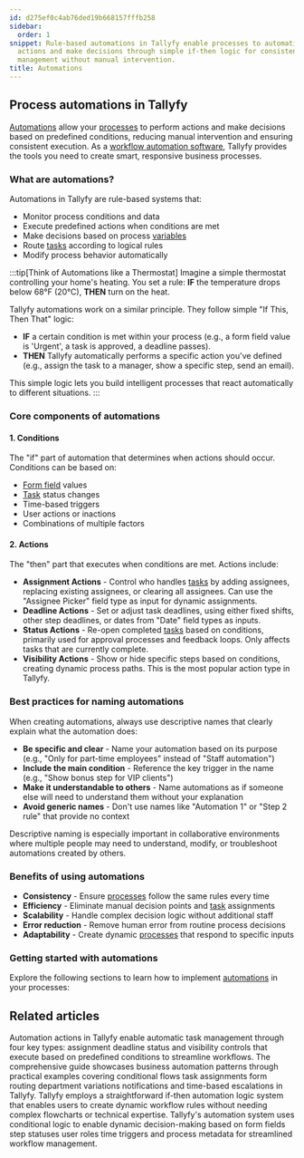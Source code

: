 ```yaml
---
id: d275ef0c4ab76ded19b668157fffb258
sidebar:
  order: 1
snippet: Rule-based automations in Tallyfy enable processes to automatically execute
  actions and make decisions through simple if-then logic for consistent workflow
  management without manual intervention.
title: Automations
---
```


## Process automations in Tallyfy

[Automations](/products/pro/documenting/templates/automations/) allow your [processes](/products/pro/tracking-and-tasks/processes/) to perform actions and make decisions based on predefined conditions, reducing manual intervention and ensuring consistent execution. As a [workflow automation software](https://tallyfy.com/solutions/workflow-automation-software/), Tallyfy provides the tools you need to create smart, responsive business processes.

### What are automations?

Automations in Tallyfy are rule-based systems that:
- Monitor process conditions and data
- Execute predefined actions when conditions are met
- Make decisions based on process [variables](/products/pro/documenting/templates/variables/)
- Route [tasks](/products/pro/tracking-and-tasks/tasks/) according to logical rules
- Modify process behavior automatically

:::tip[Think of Automations like a Thermostat]
Imagine a simple thermostat controlling your home's heating. You set a rule: **IF** the temperature drops below 68°F (20°C), **THEN** turn on the heat.

Tallyfy automations work on a similar principle. They follow simple "If This, Then That" logic:

- **IF** a certain condition is met within your process (e.g., a form field value is 'Urgent', a task is approved, a deadline passes).
- **THEN** Tallyfy automatically performs a specific action you've defined (e.g., assign the task to a manager, show a specific step, send an email).

This simple logic lets you build intelligent processes that react automatically to different situations.
:::

### Core components of automations

#### 1. Conditions
The "if" part of automation that determines when actions should occur. Conditions can be based on:
- [Form field](/products/pro/tracking-and-tasks/tasks/what-are-form-fields-in-tallyfy/) values
- [Task](/products/pro/tracking-and-tasks/tasks/) status changes
- Time-based triggers
- User actions or inactions
- Combinations of multiple factors

#### 2. Actions
The "then" part that executes when conditions are met. Actions include:
- **Assignment Actions** - Control who handles [tasks](/products/pro/tracking-and-tasks/tasks/) by adding assignees, replacing existing assignees, or clearing all assignees. Can use the "Assignee Picker" field type as input for dynamic assignments.
- **Deadline Actions** - Set or adjust task deadlines, using either fixed shifts, other step deadlines, or dates from "Date" field types as inputs.
- **Status Actions** - Re-open completed [tasks](/products/pro/tracking-and-tasks/tasks/) based on conditions, primarily used for approval processes and feedback loops. Only affects tasks that are currently complete.
- **Visibility Actions** - Show or hide specific steps based on conditions, creating dynamic process paths. This is the most popular action type in Tallyfy.

### Best practices for naming automations

When creating automations, always use descriptive names that clearly explain what the automation does:

- **Be specific and clear** - Name your automation based on its purpose (e.g., "Only for part-time employees" instead of "Staff automation")
- **Include the main condition** - Reference the key trigger in the name (e.g., "Show bonus step for VIP clients")
- **Make it understandable to others** - Name automations as if someone else will need to understand them without your explanation
- **Avoid generic names** - Don't use names like "Automation 1" or "Step 2 rule" that provide no context

Descriptive naming is especially important in collaborative environments where multiple people may need to understand, modify, or troubleshoot automations created by others.

### Benefits of using automations

- **Consistency** - Ensure [processes](/products/pro/tracking-and-tasks/processes/) follow the same rules every time
- **Efficiency** - Eliminate manual decision points and [task](/products/pro/tracking-and-tasks/tasks/) assignments
- **Scalability** - Handle complex decision logic without additional staff
- **Error reduction** - Remove human error from routine process decisions
- **Adaptability** - Create dynamic [processes](/products/pro/tracking-and-tasks/processes/) that respond to specific inputs

### Getting started with automations

Explore the following sections to learn how to implement [automations](/products/pro/documenting/templates/automations/) in your processes:


<PageTree />


## Related articles
<CardGrid>
<LinkTitleCard header="<b>Automations > Actions</b>" href="/products/pro/documenting/templates/automations/actions/" > Automation actions in Tallyfy enable automatic task management through four key types: assignment deadline status and visibility controls that execute based on predefined conditions to streamline workflows. </LinkTitleCard>
<LinkTitleCard header="<b>Automations > Examples</b>" href="/products/pro/documenting/templates/automations/examples/" > The comprehensive guide showcases business automation patterns through practical examples covering conditional flows task assignments form routing department variations notifications and time-based escalations in Tallyfy. </LinkTitleCard>
<LinkTitleCard header="<b>Automations > Logic operations explained</b>" href="/products/pro/documenting/templates/automations/logic-explained/" > Tallyfy employs a straightforward if-then automation logic system that enables users to create dynamic workflow rules without needing complex flowcharts or technical expertise. </LinkTitleCard>
<LinkTitleCard header="<b>Automations > Conditionals</b>" href="/products/pro/documenting/templates/automations/conditionals/" > Tallyfy's automation system uses conditional logic to enable dynamic decision-making based on form fields step statuses user roles time triggers and process metadata for streamlined workflow management. </LinkTitleCard>
</CardGrid>